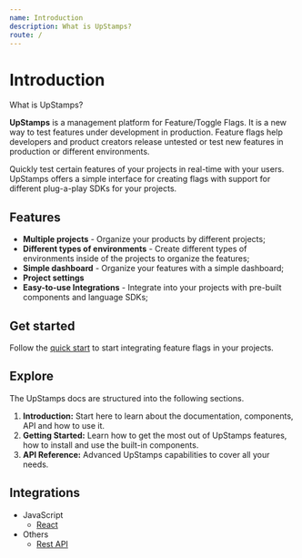 ```yaml
---
name: Introduction
description: What is UpStamps?
route: /
---
```


# Introduction

What is UpStamps?

**UpStamps** is a management platform for Feature/Toggle Flags. It is a new way to test features under development in production. Feature flags help developers and product creators release untested or test new features in production or different environments.

Quickly test certain features of your projects in real-time with your users. UpStamps offers a simple interface for creating flags with support for different plug-a-play SDKs for your projects.

## Features

- **Multiple projects** - Organize your products by different projects;
- **Different types of environments** - Create different types of environments inside of the projects to organize the features;
- **Simple dashboard**  - Organize your features with a simple dashboard;
- **Project settings**
- **Easy-to-use Integrations** - Integrate into your projects with pre-built components and language SDKs;

## Get started

Follow the [quick start](/src-getting-started) to start integrating feature flags in your projects.

## Explore

The UpStamps docs are structured into the following sections.

1. **Introduction:** Start here to learn about the documentation, components, API and how to use it.
2. **Getting Started:** Learn how to get the most out of UpStamps features, how to install and use the built-in components.
3. **API Reference:** Advanced UpStamps capabilities to cover all your needs.

## Integrations

- JavaScript
  - [React](/src-react-integration)
- Others
  - [Rest API](/src-api)
